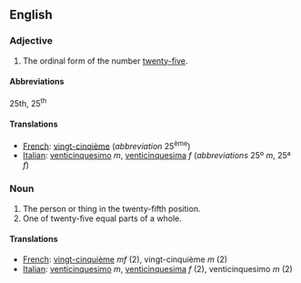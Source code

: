 ==English==

===Adjective===

# The ordinal form of the number [[twenty-five]].

====Abbreviations====
25th, 25<sup>th</sup>

====Translations====

*[[French]]: [[vingt-cinqième]] (''abbreviation'' 25<sup>ème</sup>)
*[[Italian]]: [[venticinquesimo]] ''m'', [[venticinquesima]] ''f'' (''abbreviations'' 25º ''m'', 25ª ''f'')

===Noun===

#The person or thing in the twenty-fifth position.
#One of twenty-five equal parts of a whole.

====Translations====

*[[French]]: [[vingt-cinquième]] ''mf'' (2), vingt-cinquième ''m'' (2)
*[[Italian]]: [[venticinquesimo]] ''m'', [[venticinquesima]] ''f'' (2), venticinquesimo ''m'' (2)